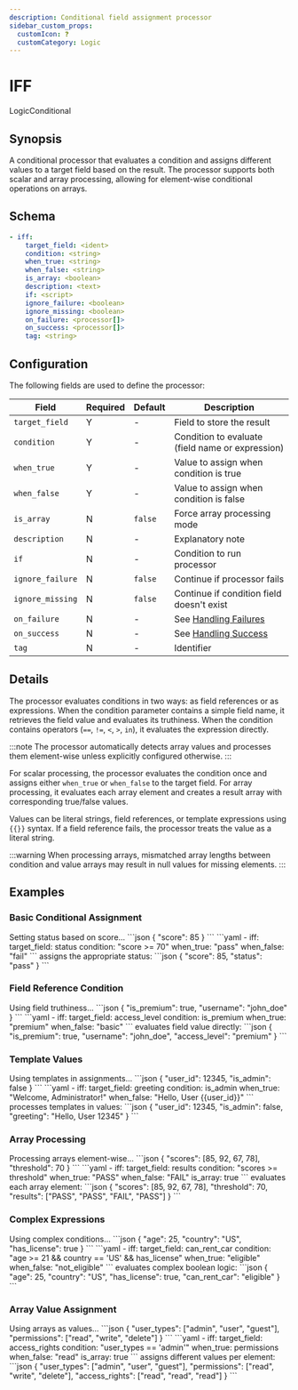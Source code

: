 ```yaml
---
description: Conditional field assignment processor
sidebar_custom_props: 
  customIcon: ❓
  customCategory: Logic
---
```


# IFF

<span className="theme-doc-version-badge badge badge--primary">Logic</span><span className="theme-doc-version-badge badge badge--secondary">Conditional</span>

## Synopsis

A conditional processor that evaluates a condition and assigns different values to a target field based on the result. The processor supports both scalar and array processing, allowing for element-wise conditional operations on arrays.

## Schema

```yaml {2-5}
- iff:
    target_field: <ident>
    condition: <string>
    when_true: <string>
    when_false: <string>
    is_array: <boolean>
    description: <text>
    if: <script>
    ignore_failure: <boolean>
    ignore_missing: <boolean>
    on_failure: <processor[]>
    on_success: <processor[]>
    tag: <string>
```

## Configuration

The following fields are used to define the processor:

|Field|Required|Default|Description|
|---|---|---|---|
|`target_field`|Y|-|Field to store the result|
|`condition`|Y|-|Condition to evaluate (field name or expression)|
|`when_true`|Y|-|Value to assign when condition is true|
|`when_false`|Y|-|Value to assign when condition is false|
|`is_array`|N|`false`|Force array processing mode|
|`description`|N|-|Explanatory note|
|`if`|N|-|Condition to run processor|
|`ignore_failure`|N|`false`|Continue if processor fails|
|`ignore_missing`|N|`false`|Continue if condition field doesn't exist|
|`on_failure`|N|-|See [Handling Failures](../handling-failures.mdx)|
|`on_success`|N|-|See [Handling Success](../handling-success.mdx)|
|`tag`|N|-|Identifier|

## Details

The processor evaluates conditions in two ways: as field references or as expressions. When the condition parameter contains a simple field name, it retrieves the field value and evaluates its truthiness. When the condition contains operators (`==`, `!=`, `<`, `>`, `in`), it evaluates the expression directly.

:::note
The processor automatically detects array values and processes them element-wise unless explicitly configured otherwise.
:::

For scalar processing, the processor evaluates the condition once and assigns either `when_true` or `when_false` to the target field. For array processing, it evaluates each array element and creates a result array with corresponding true/false values.

Values can be literal strings, field references, or template expressions using `{{}}` syntax. If a field reference fails, the processor treats the value as a literal string.

:::warning
When processing arrays, mismatched array lengths between condition and value arrays may result in null values for missing elements.
:::

## Examples

### Basic Conditional Assignment

<ExampleGrid>
  <CommentCol>
    Setting status based on score...
  </CommentCol>
  <CodeCol>
    ```json
    {
      "score": 85
    }
    ```
    ```yaml
    - iff:
        target_field: status
        condition: "score >= 70"
        when_true: "pass"
        when_false: "fail"
    ```
  </CodeCol>
  <CommentCol>
    assigns the appropriate status:
  </CommentCol>
  <CodeCol>
    ```json
    {
      "score": 85,
      "status": "pass"
    }
    ```
  </CodeCol>
</ExampleGrid>

### Field Reference Condition

<ExampleGrid>
  <CommentCol>
    Using field truthiness...
  </CommentCol>
  <CodeCol>
    ```json
    {
      "is_premium": true,
      "username": "john_doe"
    }
    ```
    ```yaml
    - iff:
        target_field: access_level
        condition: is_premium
        when_true: "premium"
        when_false: "basic"
    ```
  </CodeCol>
  <CommentCol>
    evaluates field value directly:
  </CommentCol>
  <CodeCol>
    ```json
    {
      "is_premium": true,
      "username": "john_doe",
      "access_level": "premium"
    }
    ```
  </CodeCol>
</ExampleGrid>

### Template Values

<ExampleGrid>
  <CommentCol>
    Using templates in assignments...
  </CommentCol>
  <CodeCol>
    ```json
    {
      "user_id": 12345,
      "is_admin": false
    }
    ```
    ```yaml
    - iff:
        target_field: greeting
        condition: is_admin
        when_true: "Welcome, Administrator!"
        when_false: "Hello, User {{user_id}}"
    ```
  </CodeCol>
  <CommentCol>
    processes templates in values:
  </CommentCol>
  <CodeCol>
    ```json
    {
      "user_id": 12345,
      "is_admin": false,
      "greeting": "Hello, User 12345"
    }
    ```
  </CodeCol>
</ExampleGrid>

### Array Processing

<ExampleGrid>
  <CommentCol>
    Processing arrays element-wise...
  </CommentCol>
  <CodeCol>
    ```json
    {
      "scores": [85, 92, 67, 78],
      "threshold": 70
    }
    ```
    ```yaml
    - iff:
        target_field: results
        condition: "scores >= threshold"
        when_true: "PASS"
        when_false: "FAIL"
        is_array: true
    ```
  </CodeCol>
  <CommentCol>
    evaluates each array element:
  </CommentCol>
  <CodeCol>
    ```json
    {
      "scores": [85, 92, 67, 78],
      "threshold": 70,
      "results": ["PASS", "PASS", "FAIL", "PASS"]
    }
    ```
  </CodeCol>
</ExampleGrid>

### Complex Expressions

<ExampleGrid>
  <CommentCol>
    Using complex conditions...
  </CommentCol>
  <CodeCol>
    ```json
    {
      "age": 25,
      "country": "US",
      "has_license": true
    }
    ```
    ```yaml
    - iff:
        target_field: can_rent_car
        condition: "age >= 21 && country == 'US' && has_license"
        when_true: "eligible"
        when_false: "not_eligible"
    ```
  </CodeCol>
  <CommentCol>
    evaluates complex boolean logic:
  </CommentCol>
  <CodeCol>
    ```json
    {
      "age": 25,
      "country": "US",
      "has_license": true,
      "can_rent_car": "eligible"
    }
    ```
  </CodeCol>
</ExampleGrid>

### Array Value Assignment

<ExampleGrid>
  <CommentCol>
    Using arrays as values...
  </CommentCol>
  <CodeCol>
    ```json
    {
      "user_types": ["admin", "user", "guest"],
      "permissions": ["read", "write", "delete"]
    }
    ```
    ```yaml
    - iff:
        target_field: access_rights
        condition: "user_types == 'admin'"
        when_true: permissions
        when_false: "read"
        is_array: true
    ```
  </CodeCol>
  <CommentCol>
    assigns different values per element:
  </CommentCol>
  <CodeCol>
    ```json
    {
      "user_types": ["admin", "user", "guest"],
      "permissions": ["read", "write", "delete"],
      "access_rights": ["read", "read", "read"]
    }
    ```
  </CodeCol>
</ExampleGrid>
